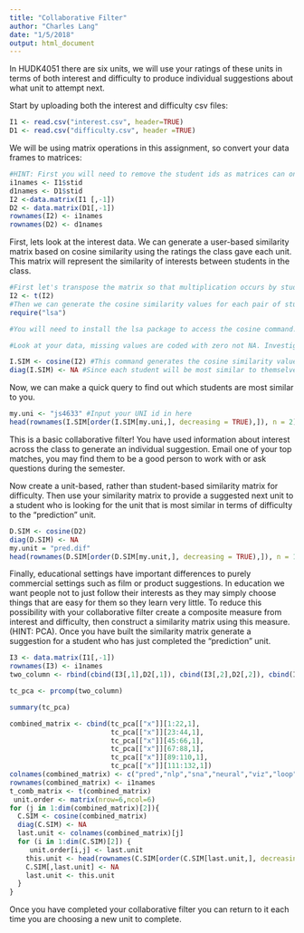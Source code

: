 ```yaml
---
title: "Collaborative Filter"
author: "Charles Lang"
date: "1/5/2018"
output: html_document
---
```



In HUDK4051 there are six units, we will use your ratings of these units in terms of both interest and difficulty to produce individual suggestions about what unit to attempt next.

Start by uploading both the interest and difficulty csv files:
```r
I1 <- read.csv("interest.csv", header=TRUE)
D1 <- read.csv("difficulty.csv", header =TRUE)
```

We will be using matrix operations in this assignment, so convert your data frames to matrices:
```r
#HINT: First you will need to remove the student ids as matrices can only contain one data type. You will then need to rename your row names with the student ids.
i1names <- I1$stid
d1names <- D1$stid
I2 <-data.matrix(I1 [,-1])
D2 <- data.matrix(D1[,-1])
rownames(I2) <- i1names
rownames(D2) <- d1names

```

First, lets look at the interest data. We can generate a user-based similarity matrix based on cosine similarity using the ratings the class gave each unit. This matrix will represent the similarity of interests between students in the class.

```r
#First let's transpose the matrix so that multiplication occurs by students rather than units.
I2 <- t(I2)
#Then we can generate the cosine similarity values for each pair of students
require("lsa")

#You will need to install the lsa package to access the cosine command.

#Look at your data, missing values are coded with zero not NA. Investigate cosine similarity and decide whether your missing values should be coded with zeros or NAs. Explain your choice.

I.SIM <- cosine(I2) #This command generates the cosine similarity values as a new matrix. Click on I.SIM in the Global Environment pane to see what it looks like.
diag(I.SIM) <- NA #Since each student will be most similar to themselves we want to remove that information
```

Now, we can make a quick query to find out which students are most similar to you. 
```r
my.uni <- "js4633" #Input your UNI id in here
head(rownames(I.SIM[order(I.SIM[my.uni,], decreasing = TRUE),]), n = 2) #This code orders the column of the matrix corresponding to your UNI according to similarity and returns the top two UNI ids for the students who's interests are most similar to yours
```

This is a basic collaborative filter! You have used information about interest across the class to generate an individual suggestion. Email one of your top matches, you may find them to be a good person to work with or ask questions during the semester.

Now create a unit-based, rather than student-based similarity matrix for difficulty. Then use your similarity matrix to provide a suggested next unit to a student who is looking for the unit that is most similar in terms of difficulty to the "prediction" unit. 
```r
D.SIM <- cosine(D2)
diag(D.SIM) <- NA
my.unit = "pred.dif"
head(rownames(D.SIM[order(D.SIM[my.unit,], decreasing = TRUE),]), n = 1)

```

Finally, educational settings have important differences to purely commercial settings such as film or product suggestions. In education we want people not to just follow their interests as they may simply choose things that are easy for them so they learn very little. To reduce this possibility with your collaborative filter create a composite measure from interest and difficulty, then construct a similarity matrix using this measure. (HINT: PCA). Once you have built the similarity matrix generate a suggestion for a student who has just completed the "prediction" unit.
```r
I3 <- data.matrix(I1[,-1])
rownames(I3) <- i1names
two_column <- rbind(cbind(I3[,1],D2[,1]), cbind(I3[,2],D2[,2]), cbind(I3[,3],D2[,3]), cbind(I3[,4],D2[,4]),cbind(I3[,5],D2[,5]),cbind(I3[,6],D2[,6]))

tc_pca <- prcomp(two_column)

summary(tc_pca)

combined_matrix <- cbind(tc_pca[["x"]][1:22,1], 
                         tc_pca[["x"]][23:44,1],
                         tc_pca[["x"]][45:66,1],
                         tc_pca[["x"]][67:88,1],
                         tc_pca[["x"]][89:110,1],
                         tc_pca[["x"]][111:132,1])
colnames(combined_matrix) <- c("pred","nlp","sna","neural","viz","loop")
rownames(combined_matrix) <- i1names
t_comb_matrix <- t(combined_matrix)
 unit.order <- matrix(nrow=6,ncol=6)
for (j in 1:dim(combined_matrix)[2]){
  C.SIM <- cosine(combined_matrix)
  diag(C.SIM) <- NA
  last.unit <- colnames(combined_matrix)[j]
  for (i in 1:dim(C.SIM)[2]) {
     unit.order[i,j] <- last.unit
    this.unit <- head(rownames(C.SIM[order(C.SIM[last.unit,], decreasing = TRUE),]), n = 1)
    C.SIM[,last.unit] <- NA
    last.unit <- this.unit
  }
}
```

Once you have completed your collaborative filter you can return to it each time you are choosing a new unit to complete.
